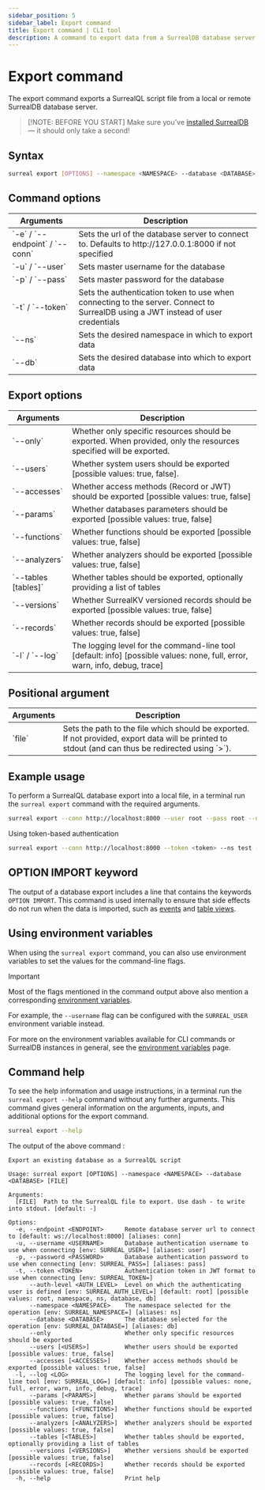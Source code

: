 ```yaml
---
sidebar_position: 5
sidebar_label: Export command
title: Export command | CLI tool
description: A command to export data from a SurrealDB database server into a SurrealQL file format.
---
```



# Export command

The export command exports a SurrealQL script file from a local or remote SurrealDB database server.

> [!NOTE: BEFORE YOU START]
> Make sure you’ve [installed SurrealDB](/docs/surrealdb/installation) — it should only take a second!

## Syntax 

```bash title="Export a database as a SurrealQL script"
surreal export [OPTIONS] --namespace <NAMESPACE> --database <DATABASE> [FILE]
```

## Command options 

<table>
    <thead>
        <tr>
            <th>Arguments</th>
            <th>Description</th>
        </tr>
    </thead>  
    <tbody>
        <tr>
            <td>
                `-e` / `--endpoint` / `--conn`
               <Label label="optional" />
            </td>
            <td>
            Sets the url of the database server to connect to. Defaults to http://127.0.0.1:8000 if not specified
            </td>
        </tr>
        <tr>
            <td>
                `-u` / `--user`
                <Label label="required" />
            </td>
            <td>
                Sets master username for the database
            </td>
        </tr>
        <tr>
            <td>
                `-p` / `--pass`
                <Label label="required" />
            </td>
            <td>
                Sets master password for the database
            </td>
        </tr>
        <tr>
            <td>
                `-t` / `--token`
               <Label label="optional" />
            </td>
            <td>
                Sets the authentication token to use when connecting to the server. Connect to SurrealDB using a JWT instead of user credentials
            </td>
        </tr>
        <tr>
            <td>
                `--ns`
                <Label label="required" />
            </td>
            <td>
                Sets the desired namespace in which to export data
            </td>
        </tr>
        <tr>
            <td>
                `--db`
                <Label label="required" />
            </td>
            <td>
                Sets the desired database into which to export data
            </td>
        </tr>
    </tbody>
</table>

## Export options 

<table>
    <thead>
        <tr>
            <th>Arguments</th>
            <th>Description</th>
        </tr>
    </thead>  
    <tbody>
        <tr>
            <td>
                `--only`
                <Label label="optional" />
            </td>
            <td>
                Whether only specific resources should be exported. When provided, only the resources specified will be exported.
            </td>
        </tr>
        <tr>
            <td>
                `--users`
                <Label label="optional" />
            </td>
            <td>
                Whether system users should be exported [possible values: true, false].
            </td>
        </tr>
        <tr>
            <td>
                `--accesses`
                <Label label="optional" />
            </td>
            <td>
                Whether access methods (Record or JWT) should be exported [possible values: true, false]
            </td>
        </tr>
        <tr>
            <td>
                `--params`
                <Label label="optional" />
            </td>
            <td>
                Whether databases parameters should be exported [possible values: true, false]
            </td>
        </tr>
        <tr>
            <td>
                `--functions`
                <Label label="optional" />
            </td>
            <td>
                Whether functions should be exported [possible values: true, false]
            </td>
        </tr>
        <tr>
            <td>
                `--analyzers`
                <Label label="optional" />
            </td>
            <td>
                Whether analyzers should be exported [possible values: true, false]
            </td>
        </tr>
        <tr>
            <td>
                `--tables [tables]`
                <Label label="optional" />
            </td>
            <td>
                Whether tables should be exported, optionally providing a list of tables
            </td>
        </tr>
        <tr>
            <td>
                `--versions`
                <Label label="optional" />
            </td>
            <td>
                Whether SurrealKV versioned records should be exported [possible values: true, false]
            </td>
        </tr>
        <tr>
            <td>
                `--records`
                <Label label="optional" />
            </td>
            <td>
                Whether records should be exported [possible values: true, false]
            </td>
        </tr>
                <tr>
            <td>
                `-l` / `--log`
                <Label label="optional" />
            </td>
            <td>
                The logging level for the command-line tool [default: info] [possible values: none, full, error, warn, info, debug, trace]
            </td>
        </tr>
    </tbody>
</table>

## Positional argument

<table>
    <thead>
        <tr>
            <th>Arguments</th>
            <th>Description</th>
        </tr>
    </thead>  
    <tbody>
        <tr>
            <td>
                `file`
                <Label label="optional" />
            </td>
            <td>
                Sets the path to the file which should be exported. If not provided, export data will be printed to stdout (and can thus be redirected using `>`).
            </td>
        </tr>
    </tbody>
</table>

## Example usage

To perform a SurrealQL database export into a local file, in a terminal run the `surreal export` command with the required arguments.

```bash
surreal export --conn http://localhost:8000 --user root --pass root --ns test --db test export.surql
```

Using token-based authentication

```bash
surreal export --conn http://localhost:8000 --token <token> --ns test --db test export.surql
```

## OPTION IMPORT keyword

The output of a database export includes a line that contains the keywords `OPTION IMPORT`. This command is used internally to ensure that side effects do not run when the data is imported, such as [events](/docs/surrealql/statements/define/event) and [table views](/docs/surrealql/statements/define/table#pre-computed-table-views).

## Using environment variables

When using the `surreal export` command, you can also use environment variables to set the values for the command-line flags. 
>[!IMPORTANT]
> Most of the flags mentioned in the command output above also mention a corresponding [environment variables](/docs/surrealdb/cli/env#command-environment-variables). 
>
> For example, the `--username` flag can be configured with the `SURREAL_USER` environment variable instead. 

For more on the environment variables available for CLI commands or SurrealDB instances in general, see the [environment variables](/docs/surrealdb/cli/env#command-environment-variables) page.

## Command help

To see the help information and usage instructions, in a terminal run the `surreal export --help` command without any further arguments. This command gives general information on the arguments, inputs, and additional options for the export command.

```bash
surreal export --help
```

The output of the above command :

```
Export an existing database as a SurrealQL script

Usage: surreal export [OPTIONS] --namespace <NAMESPACE> --database <DATABASE> [FILE]

Arguments:
  [FILE]  Path to the SurrealQL file to export. Use dash - to write into stdout. [default: -]

Options:
  -e, --endpoint <ENDPOINT>      Remote database server url to connect to [default: ws://localhost:8000] [aliases: conn]
  -u, --username <USERNAME>      Database authentication username to use when connecting [env: SURREAL_USER=] [aliases: user]
  -p, --password <PASSWORD>      Database authentication password to use when connecting [env: SURREAL_PASS=] [aliases: pass]
  -t, --token <TOKEN>            Authentication token in JWT format to use when connecting [env: SURREAL_TOKEN=]
      --auth-level <AUTH_LEVEL>  Level on which the authenticating user is defined [env: SURREAL_AUTH_LEVEL=] [default: root] [possible values: root, namespace, ns, database, db]
      --namespace <NAMESPACE>    The namespace selected for the operation [env: SURREAL_NAMESPACE=] [aliases: ns]
      --database <DATABASE>      The database selected for the operation [env: SURREAL_DATABASE=] [aliases: db]
      --only                     Whether only specific resources should be exported
      --users [<USERS>]          Whether users should be exported [possible values: true, false]
      --accesses [<ACCESSES>]    Whether access methods should be exported [possible values: true, false]
  -l, --log <LOG>                The logging level for the command-line tool [env: SURREAL_LOG=] [default: info] [possible values: none, full, error, warn, info, debug, trace]
      --params [<PARAMS>]        Whether params should be exported [possible values: true, false]
      --functions [<FUNCTIONS>]  Whether functions should be exported [possible values: true, false]
      --analyzers [<ANALYZERS>]  Whether analyzers should be exported [possible values: true, false]
      --tables [<TABLES>]        Whether tables should be exported, optionally providing a list of tables
      --versions [<VERSIONS>]    Whether versions should be exported [possible values: true, false]
      --records [<RECORDS>]      Whether records should be exported [possible values: true, false]
  -h, --help                     Print help
```

